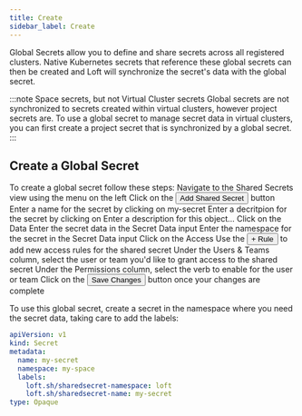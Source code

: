 ```yaml
---
title: Create
sidebar_label: Create
---
```



Global Secrets allow you to define and share secrets across all registered clusters. Native Kubernetes secrets that reference these global secrets can then be created and Loft will synchronize the secret's data with the global secret.

:::note Space secrets, but not Virtual Cluster secrets
Global secrets are not synchronized to secrets created within virtual clusters, however project secrets are. To use a global secret to manage secret data in virtual clusters, you can first create a project secret that is synchronized by a global secret.
:::

## Create a Global Secret
To create a global secret follow these steps:
<Flow id="secret-create-global-secret">
    <Step>Navigate to the <NavStep>Shared Secrets</NavStep> view using the menu on the left</Step>
    <Step>Click on the <Button>Add Shared Secret</Button> button</Step>
    <Step>Enter a name for the secret by clicking on <Label>my-secret</Label></Step>
    <Step>Enter a decritpion for the secret by clicking on <Label>Enter a description for this object...</Label></Step>
    <Step>Click on the <NavStep>Data</NavStep></Step>
    <Step>Enter the secret data in the <Label>Secret Data</Label> input</Step>
    <Step>Enter the namespace for the secret in the <Label>Secret Data</Label> input</Step>
    <Step>Click on the <NavStep>Access</NavStep></Step>
    <Step>Use the <Button>+ Rule</Button> to add new access rules for the shared secret</Step>
    <Step>Under the <Label>Users & Teams</Label> column, select the user or team you'd like to grant access to the shared secret</Step>
    <Step>Under the <Label>Permissions</Label> column, select the verb to enable for the user or team</Step>
    <Step>Click on the <Button>Save Changes</Button> button once your changes are complete</Step>
</Flow>

To use this global secret, create a secret in the namespace where you need the secret data, taking care to add the labels:
```yaml
apiVersion: v1
kind: Secret
metadata:
  name: my-secret
  namespace: my-space
  labels:
    loft.sh/sharedsecret-namespace: loft
    loft.sh/sharedsecret-name: my-secret
type: Opaque
```
